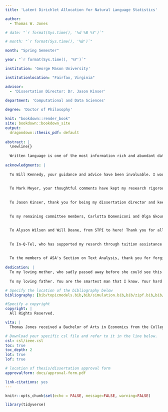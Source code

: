 ```yaml
---
title: 'Latent Dirichlet Allocation for Natural Language Statistics'

author:
  - Thomas W. Jones

# date: "`r format(Sys.time(), '%d %B %Y')`"

# month: "`r format(Sys.time(), '%B')`"

month: "Spring Semester"

year: "`r format(Sys.time(), '%Y')`"

institution: 'George Mason University'

institutionlocation: "Fairfax, Virginia"

advisor: 
  - 'Dissertation Director: Dr. Jason Kinser'
  
department: 'Computational and Data Sciences'

degree: 'Doctor of Philosophy'

knit: "bookdown::render_book"
site: bookdown::bookdown_site
output: 
  dragondown::thesis_pdf: default
  
abstract: |
  \newline{}
  
  Written language is one of the most information rich and abundant data sources available. Rigorous statistical study of linguistic phenomena can elevate the digital humanities, linguistic applications to computational social science, and statistics itself. As yet, statistical applications to language, whether in linguistics, computation, or otherwise, are largely _ad hoc_. Performance gains in modeling have largely been due to two factors: fine tuning transfer learning and increasing the size and complexity of models. Due to the statistical nature of human language---governed by several power law phenomena---fine tuning transfer learning may be advantageous for corpus analyses, not just artificial intelligence applications. Yet state of the art "transformer" models are expensive and opaque. I propose we revisit Latent Dirichlet Allocation (LDA). As a parametric statistical model of a data generating process, it has the potential to be used in statistically rigorous ways to study written language. In this dissertation, I state my case for what I refer to as "natural language statistics", a more statistically rigorous take on analyzing text data. I link the data generating process for LDA to Zipf's law and use that relationship to engage in simulation studies for LDA. I also develop a coefficient of determination for topic models, extend LDA to enable pre-train/fine tuning transfer learning, and implement this research and more in an R package, _tidylda_. 
  
acknowledgments: |
  
  To Bill Kennedy, your guidance and advice have been invaluable. I wouldn't be here without you. Thank you.
  
  
  To Mark Meyer, your thoughtful comments have kept my research rigorous and grounded in statistical best practices. Thank you.
  
  
  To Jason Kinser, thank you for being my dissertation director and keeping this committee (and our department) running.
  
  
  To my remaining committee members, Carlotta Domeniconi and Olga Gkountouna, thank you for your time and thoughtful comments. 
  
  
  To Alyson Wilson and Will Doane, from STPI to here! Thank you for all of your coaching and guidance over the years.
  
  
  To In-Q-Tel, who has supported my resarch through tuition assistance and work flexibility, thank you.
  
  
  To the members of ASA's Section on Text Analysis, thank you for forging a path to bring analyses of language to the statistical mainstream. I am eager to see what a collection of motivated statisticians can contribute to the field.
  
dedication: |
  To my loving mother, who sadly passed away before she could see this moment. Your love and dedication shaped me into the man I am today. For that I am eternally grateful.
  
  To my loving father. You are the smartest man that I know. Your hard work and dedication to your career have served me as an example and a curse. May I some day be fit to fill your shoes.

# Specify the location of the bibliography below
bibliography: [bib/topicmodels.bib,bib/simulation.bib,bib/zipf.bib,bib/manual_entry.bib,bib/transformers.bib,bib/software.bib]

#Specify a copyright
copyright: |
  All Rights Reserved.

vita: |
  Thomas Jones received a Bachelor of Arts in Economics from the College of William and Mary in 2009 and went on to receive a Master of Science in Mathematics and Statistics from Georgetown University in 2012. He is a veteran of the US Marine Corps, having served as an enlisted rifleman from 2000 to 2004. After receiving his Doctor of Philosophy in Computational Sciences and Informatics from George Mason University, he will continue his career as a technology entrepreneur.

# Download your specific csl file and refer to it in the line below.
csl: csl/ieee.csl
toc: true
toc_depth: 2
lot: true
lof: true

# location of thesis/dissertation approval form
approvalform: docs/approval-form.pdf

link-citations: yes
---
```


```r
knitr::opts_chunk$set(echo = FALSE, message=FALSE, warning=FALSE)

library(tidyverse)
```


